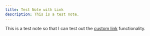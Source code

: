 ```yaml
---
title: Test Note with Link
description: This is a test note.
---
```


This is a test note so that I can test out the [custom link](/notes/complements-are-useless-in-discovery) functionality.
